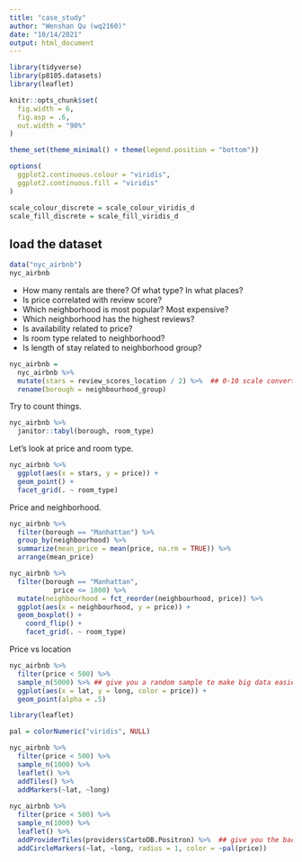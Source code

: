 ```yaml
---
title: "case_study"
author: "Wenshan Qu (wq2160)"
date: "10/14/2021"
output: html_document
---
```


```r
library(tidyverse)
library(p8105.datasets)
library(leaflet)

knitr::opts_chunk$set(
  fig.width = 6,
  fig.asp = .6,
  out.width = "90%"
)

theme_set(theme_minimal() + theme(legend.position = "bottom"))

options(
  ggplot2.continuous.colour = "viridis",
  ggplot2.continuous.fill = "viridis"
)

scale_colour_discrete = scale_colour_viridis_d
scale_fill_discrete = scale_fill_viridis_d
```


## load the dataset

```r
data("nyc_airbnb")
nyc_airbnb
```

* How many rentals are there? Of what type? In what places?
* Is price correlated with review score?
* Which neighborhood is most popular? Most expensive?
* Which neighborhood has the highest reviews?
* Is availability related to price?
* Is room type related to neighborhood?
* Is length of stay related to neighborhood group?

```r
nyc_airbnb =
  nyc_airbnb %>% 
  mutate(stars = review_scores_location / 2) %>%  ## 0-10 scale converted into a 0-5 stars
  rename(borough = neighbourhood_group)
```

Try to count things.
```r
nyc_airbnb %>% 
  janitor::tabyl(borough, room_type) 
```

Let's look at price and room type.
```r
nyc_airbnb %>% 
  ggplot(aes(x = stars, y = price)) +
  geom_point() +
  facet_grid(. ~ room_type)
```

Price and neighborhood.

```r
nyc_airbnb %>% 
  filter(borough == "Manhattan") %>% 
  group_by(neighbourhood) %>% 
  summarize(mean_price = mean(price, na.rm = TRUE)) %>% 
  arrange(mean_price)

nyc_airbnb %>% 
  filter(borough == "Manhattan",
           price <= 1000) %>% 
  mutate(neighbourhood = fct_reorder(neighbourhood, price)) %>% 
  ggplot(aes(x = neighbourhood, y = price)) +
  geom_boxplot() +
    coord_flip() +
    facet_grid(. ~ room_type)
```


Price vs location
```r
nyc_airbnb %>% 
  filter(price < 500) %>% 
  sample_n(5000) %>% ## give you a random sample to make big data easier
  ggplot(aes(x = lat, y = long, color = price)) +
  geom_point(alpha = .5)
```

```r
library(leaflet)

pal = colorNumeric("viridis", NULL)

nyc_airbnb %>% 
  filter(price < 500) %>% 
  sample_n(1000) %>% 
  leaflet() %>% 
  addTiles() %>%  
  addMarkers(~lat, ~long)
  
nyc_airbnb %>% 
  filter(price < 500) %>% 
  sample_n(1000) %>% 
  leaflet() %>% 
  addProviderTiles(providers$CartoDB.Positron) %>%  ## give you the background of your map!
  addCircleMarkers(~lat, ~long, radius = 1, color = ~pal(price))
  
  
```

